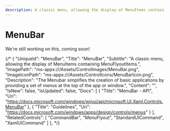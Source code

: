 ---
description: A classic menu, allowing the display of MenuItems containing MenuFlyoutItems.
---

# MenuBar

We're still working on this, coming soon!

{/* {
    "UniqueId": "MenuBar",
    "Title": "MenuBar",
    "Subtitle": "A classic menu, allowing the display of MenuItems containing MenuFlyoutItems.",
    "ImagePath": "ms-appx:///Assets/ControlImages/MenuBar.png",
    "ImageIconPath": "ms-appx:///Assets/ControlIcons/MenuBarIcon.png",
    "Description": "The Menubar simplifies the creation of basic applications by providing a set of menus at the top of the app or window.",
    "Content": "",
    "IsNew": false,
    "IsUpdated": false,
    "Docs": [
    {
        "Title": "MenuBar - API",
        "Uri": "https://docs.microsoft.com/windows/winui/api/microsoft.UI.Xaml.Controls.MenuBar"
    },
    {
        "Title": "Guidelines",
        "Uri": "https://docs.microsoft.com/windows/apps/design/controls/menus"
    }
    ],
    "RelatedControls": [
    "CommandBar",
    "MenuFlyout",
    "StandardUICommand",
    "XamlUICommand"
    ]
}, */}
